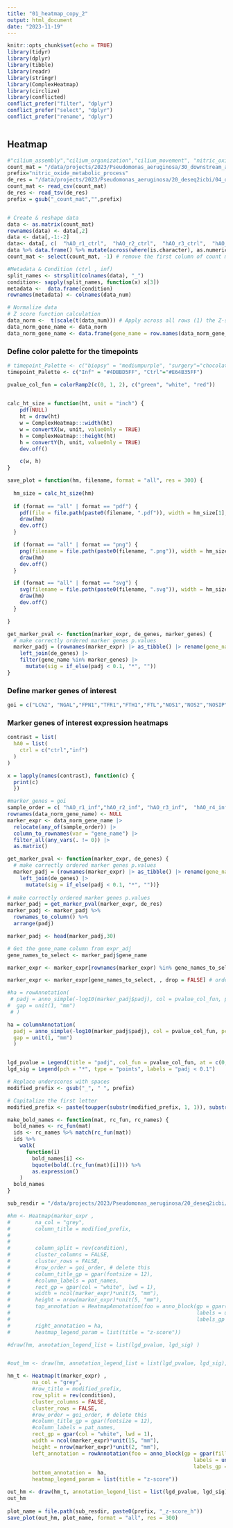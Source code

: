 ```yaml
---
title: "01_heatmap_copy_2"
output: html_document
date: "2023-11-19"
---
```


```r
knitr::opts_chunk$set(echo = TRUE)
library(tidyr)
library(dplyr)
library(tibble)
library(readr)
library(stringr)
library(ComplexHeatmap)
library(circlize)
library(conflicted)
conflict_prefer("filter", "dplyr")
conflict_prefer("select", "dplyr")
conflict_prefer("rename", "dplyr")
```


```r

```

## Heatmap

```r
#"cilium_assembly","cilium_organization","cilium_movement", "nitric_oxide_metabolic_process"] 
count_mat = "/data/projects/2023/Pseudomonas_aeruginosa/30_downstream_analysis/004_batch_effect/countmat/nitric_oxide_metabolic_process_count_mat.csv"
prefix="nitric_oxide_metabolic_process"
de_res = "/data/projects/2023/Pseudomonas_aeruginosa/20_deseq2icbi/04_deseq2_batch_effect/hAO_inf_hAO_ctrl_IHWallGenes.tsv"
count_mat <- read_csv(count_mat)
de_res <- read_tsv(de_res)
prefix = gsub("_count_mat","",prefix)


# Create & reshape data
data <- as.matrix(count_mat)
rownames(data) <- data[,2]
data <- data[,-1:-2]
data<- data[, c(  "hAO_r1_ctrl",  "hAO_r2_ctrl",  "hAO_r3_ctrl",  "hAO_r4_ctrl", "hAO_r1_inf","hAO_r2_inf", "hAO_r3_inf",  "hAO_r4_inf" )] #Reorder columns 
data %>% data.frame() %>% mutate(across(where(is.character), as.numeric)) %>% as.matrix() -> data_num #Convert all characters to nber
count_mat <- select(count_mat, -1) # remove the first column of count mat for later step 

#Metadata & Condition (ctrl , inf) 
split_names <- strsplit(colnames(data), "_")
condition<- sapply(split_names, function(x) x[3])
metadata <-  data.frame(condition)
rownames(metadata) <- colnames(data_num)

# Normalize data 
# Z score function calculation
data_norm <-  t(scale(t(data_num))) # Apply across all rows (1) the Z-score function (Substract mean and divide by sd)
data_norm_gene_name <- data_norm
data_norm_gene_name <- data.frame(gene_name = row.names(data_norm_gene_name), data_norm_gene_name)

```

### Define color palette for the timepoints
```r
# timepoint_Palette <- c("biopsy" = "mediumpurple", "surgery"="chocolate1")
timepoint_Palette <- c("Inf" = "#4DBBD5FF", "Ctrl"="#E64B35FF")
```


```r
pvalue_col_fun = colorRamp2(c(0, 1, 2), c("green", "white", "red")) 
 

calc_ht_size = function(ht, unit = "inch") {
    pdf(NULL)
    ht = draw(ht)
    w = ComplexHeatmap:::width(ht)
    w = convertX(w, unit, valueOnly = TRUE)
    h = ComplexHeatmap:::height(ht)
    h = convertY(h, unit, valueOnly = TRUE)
    dev.off()

    c(w, h)
}

save_plot = function(hm, filename, format = "all", res = 300) {
  
  hm_size = calc_ht_size(hm)
  
  if (format == "all" | format == "pdf") {
    pdf(file = file.path(paste0(filename, ".pdf")), width = hm_size[1], height = hm_size[2], bg = "white")
    draw(hm)
    dev.off()
  }

  if (format == "all" | format == "png") {
    png(filename = file.path(paste0(filename, ".png")), width = hm_size[1], height = hm_size[2], units = "in", res = res, bg = "white")
    draw(hm)
    dev.off()
  }

  if (format == "all" | format == "svg") {
    svg(filename = file.path(paste0(filename, ".svg")), width = hm_size[1], height = hm_size[2], bg = "white")
    draw(hm)
    dev.off()
  }

}

get_marker_pval <- function(marker_expr, de_genes, marker_genes) {
  # make correctly ordered marker genes p.values
  marker_padj = (rownames(marker_expr) |> as_tibble() |> rename(gene_name = value)) |>
    left_join(de_genes) |>
    filter(gene_name %in% marker_genes) |>
      mutate(sig = if_else(padj < 0.1, "*", ""))
}    

```

### Define marker genes of interest

```r

goi = c("LCN2", "NGAL","FPN1","TFR1","FTH1","FTL","NOS1","NOS2","NOSIP","NOSTRIN","NOS3","NOS2P2","NOX1","NOX5","HAMP","SLC2A6","SLC25A37","SLCO4A1","SLC16A9","SLC7A5","SLC16A1","SLC35F3","SLC5A8","SLC25A25-AS1","SLC6A14","SLCO3A1","SLC45A3","SLC43A2","SLC25A22","SLC11A2","SLC7A11","SLC8B1","SLC30A7","SLC43A3","SLC35E1","SLC38A2","DUOXA2","DUOX2","NDUFAF6","NDUFV2","IL17C","IL19","IL4I1","IL32","IRAK3","IL1RN","IL4R","IL36G","IRAK2","IL20RA","IRAK1BP1","CXCL8","CXCL6","CXCL3","CXCL5")

```

### Marker genes of interest expression heatmaps

```r
contrast = list(
  hA0 = list(
    ctrl = c("ctrl","inf")
  )
)

```

```r
x = lapply(names(contrast), function(c) {
  print(c) 
  })
```




```r
#marker_genes = goi
sample_order = c( "hAO_r1_inf","hAO_r2_inf", "hAO_r3_inf",  "hAO_r4_inf",  "hAO_r1_ctrl",  "hAO_r2_ctrl",  "hAO_r3_ctrl",  "hAO_r4_ctrl")
rownames(data_norm_gene_name) <- NULL
marker_expr <- data_norm_gene_name |>
  relocate(any_of(sample_order)) |>
  column_to_rownames(var = "gene_name") |>
  filter_all(any_vars(. != 0)) |>
  as.matrix()


```

```r


get_marker_pval <- function(marker_expr, de_genes) {
  # make correctly ordered marker genes p.values
  marker_padj = (rownames(marker_expr) |> as_tibble() |> rename(gene_name = value)) |>
    left_join(de_genes) |>
      mutate(sig = if_else(padj < 0.1, "*", ""))}
  
# make correctly ordered marker genes p.values
marker_padj = get_marker_pval(marker_expr, de_res)
marker_padj <- marker_padj %>%
  rownames_to_column() %>%
  arrange(padj)

marker_padj <- head(marker_padj,30)
```
```r

# Get the gene_name column from expr_adj
gene_names_to_select <- marker_padj$gene_name

marker_expr <- marker_expr[rownames(marker_expr) %in% gene_names_to_select, ]  # Extract rows from data based on the 40 lowest padj genes

marker_expr <- marker_expr[gene_names_to_select, , drop = FALSE] # order de matrix accordingly to the deseq results 
```

```r
#ha = rowAnnotation(
 # padj = anno_simple(-log10(marker_padj$padj), col = pvalue_col_fun, pch = marker_padj$sig),
#  gap = unit(1, "mm")
 # )

ha = columnAnnotation(
  padj = anno_simple(-log10(marker_padj$padj), col = pvalue_col_fun, pch = marker_padj$sig),
  gap = unit(1, "mm")
  )


lgd_pvalue = Legend(title = "padj", col_fun = pvalue_col_fun, at = c(0, 1, 2), labels = c("1", "0.1", "0.01"))
lgd_sig = Legend(pch = "*", type = "points", labels = "padj < 0.1")
```

```r
# Replace underscores with spaces
modified_prefix <- gsub("_", " ", prefix)

# Capitalize the first letter
modified_prefix <- paste(toupper(substr(modified_prefix, 1, 1)), substr(modified_prefix, 2, nchar(modified_prefix)), sep = "")

```

```r
make_bold_names <- function(mat, rc_fun, rc_names) {
  bold_names <- rc_fun(mat)
  ids <- rc_names %>% match(rc_fun(mat))
  ids %>%
    walk(
      function(i)
        bold_names[i] <<-
        bquote(bold(.(rc_fun(mat)[i]))) %>%
        as.expression()
    )
  bold_names
}
```


```r
sub_resdir = "/data/projects/2023/Pseudomonas_aeruginosa/20_deseq2icbi/tmp/sub_t"

#hm <- Heatmap(marker_expr ,
#        na_col = "grey",
#        column_title = modified_prefix,
#     
# 
#        column_split = rev(condition),
#        cluster_columns = FALSE,
#        cluster_rows = FALSE,
#        #row_order = goi_order, # delete this
#        column_title_gp = gpar(fontsize = 12),
#        #column_labels = pat_names,
#        rect_gp = gpar(col = "white", lwd = 1),
#        width = ncol(marker_expr)*unit(5, "mm"), 
#        height = nrow(marker_expr)*unit(5, "mm"),
#        top_annotation = HeatmapAnnotation(foo = anno_block(gp = gpar(fill = timepoint_Palette),
#                                                            labels = unique(condition),
#                                                            labels_gp = gpar(col = "black", fontsize = 12))),
#        right_annotation = ha,
#        heatmap_legend_param = list(title = "z-score"))

#draw(hm, annotation_legend_list = list(lgd_pvalue, lgd_sig) )


#out_hm <- draw(hm, annotation_legend_list = list(lgd_pvalue, lgd_sig), merge_legend = TRUE, heatmap_legend_side = "right")

hm_t <- Heatmap(t(marker_expr) ,
        na_col = "grey",
        #row_title = modified_prefix,
        row_split = rev(condition),
        cluster_columns = FALSE,
        cluster_rows = FALSE,
        #row_order = goi_order, # delete this
        #column_title_gp = gpar(fontsize = 12),
        #column_labels = pat_names,
        rect_gp = gpar(col = "white", lwd = 1),
        width = ncol(marker_expr)*unit(15, "mm"), 
        height = nrow(marker_expr)*unit(2, "mm"),
        left_annotation = rowAnnotation(foo = anno_block(gp = gpar(fill = timepoint_Palette),
                                                            labels = unique(condition),
                                                            labels_gp = gpar(col = "black", fontsize = 12))),
        bottom_annotation =  ha,
        heatmap_legend_param = list(title = "z-score"))

out_hm <- draw(hm_t, annotation_legend_list = list(lgd_pvalue, lgd_sig), merge_legend = TRUE, heatmap_legend_side = "right")
out_hm
 
plot_name = file.path(sub_resdir, paste0(prefix, "_z-score_h"))
save_plot(out_hm, plot_name, format = "all", res = 300)
```



